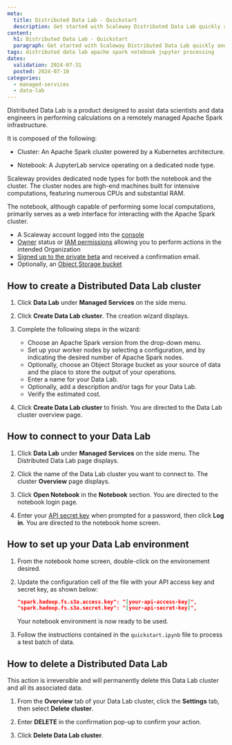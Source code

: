 ```yaml
---
meta:
  title: Distributed Data Lab - Quickstart
  description: Get started with Scaleway Distributed Data Lab quickly and efficiently.
content:
  h1: Distributed Data Lab - Quickstart
  paragraph: Get started with Scaleway Distributed Data Lab quickly and efficiently.
tags: distributed data lab apache spark notebook jupyter processing
dates:
  validation: 2024-07-31
  posted: 2024-07-10
categories:
  - managed-services
  - data-lab
---
```


Distributed Data Lab is a product designed to assist data scientists and data engineers in performing calculations on a remotely managed Apache Spark infrastructure.

It is composed of the following:

  - Cluster: An Apache Spark cluster powered by a Kubernetes architecture.

  - Notebook: A JupyterLab service operating on a dedicated node type.

Scaleway provides dedicated node types for both the notebook and the cluster. The cluster nodes are high-end machines built for intensive computations, featuring numerous CPUs and substantial RAM. 

The notebook, although capable of performing some local computations, primarily serves as a web interface for interacting with the Apache Spark cluster.

<Macro id="requirements" />

- A Scaleway account logged into the [console](https://console.scaleway.com)
- [Owner](/identity-and-access-management/iam/concepts/#owner) status or [IAM permissions](/identity-and-access-management/iam/concepts/#permission) allowing you to perform actions in the intended Organization
- [Signed up to the private beta](https://www.scaleway.com/fr/betas/#distributed-data-lab) and received a confirmation email.
- Optionally, an [Object Storage bucket](/storage/object/how-to/create-a-bucket/)

## How to create a Distributed Data Lab cluster

1. Click **Data Lab** under **Managed Services** on the side menu.

2. Click **Create Data Lab cluster**. The creation wizard displays.

3. Complete the following steps in the wizard:
    - Choose an Apache Spark version from the drop-down menu.
    - Set up your worker nodes by selecting a configuration, and by indicating the desired number of Apache Spark nodes.
    - Optionally, choose an Object Storage bucket as your source of data and the place to store the output of your operations.
    - Enter a name for your Data Lab.
    - Optionally, add a description and/or tags for your Data Lab.
    - Verify the estimated cost.

4. Click **Create Data Lab cluster** to finish. You are directed to the Data Lab cluster overview page.

## How to connect to your Data Lab

1. Click **Data Lab** under **Managed Services** on the side menu. The Distributed Data Lab page displays.

2. Click the name of the Data Lab cluster you want to connect to. The cluster **Overview** page displays.

3. Click **Open Notebook** in the **Notebook** section. You are directed to the notebook login page.

4. Enter your [API secret key](/identity-and-access-management/iam/concepts/#api-key) when prompted for a password, then click **Log in**. You are directed to the notebook home screen.

## How to set up your Data Lab environment

1. From the notebook home screen, double-click on the environement desired.

2. Update the configuration cell of the file with your API access key and secret key, as shown below:

    ```json
    "spark.hadoop.fs.s3a.access.key": "[your-api-access-key]",
    "spark.hadoop.fs.s3a.secret.key": "[your-api-secret-key]",
    ```

    Your notebook environment is now ready to be used.

3. Follow the instructions contained in the `quickstart.ipynb` file to process a test batch of data.

## How to delete a Distributed Data Lab

<Message type="important">
  This action is irreversible and will permanently delete this Data Lab cluster and all its associated data.
</Message>

1. From the **Overview** tab of your Data Lab cluster, click the **Settings** tab, then select **Delete cluster**.

2. Enter **DELETE** in the confirmation pop-up to confirm your action.

3. Click **Delete Data Lab cluster**.
